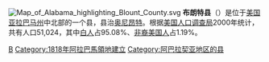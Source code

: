 [[File:Map_of_Alabama_highlighting_Blount_County.svg|right]]
'''布朗特县'''（{{lang-en|Blount County}}）是位于[[美国|美国]][[亚拉巴马州|亚拉巴马州]]中北部的一个县，县治[[奥尼昂塔_(亚拉巴马州)|奥尼昂特]]。根据[[美国人口调查局|美国人口调查局]]2000年统计，共有人口51,024，其中[[白人|白人]]占95.08%、[[非裔美国人|非裔美国人]]占1.19%。
{{布朗特縣 (阿拉巴馬州)}}
{{Alabama}}
{{Alabama-stub}}

[[Category:亞拉巴馬州行政區劃|B]]
[[Category:1818年阿拉巴馬領地建立|Category:1818年阿拉巴馬領地建立]]
[[Category:阿巴拉契亚地区的县|Category:阿巴拉契亚地区的县]]